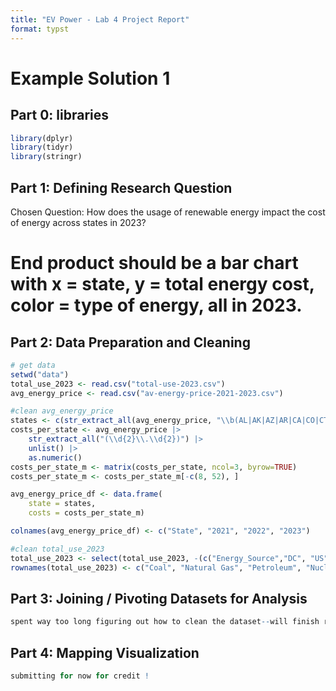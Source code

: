 ```yaml
---
title: "EV Power - Lab 4 Project Report"
format: typst
---
```


# Example Solution 1

## **Part 0: libraries**

```r
library(dplyr)
library(tidyr)
library(stringr)
```

## **Part 1:** **Defining Research Question**

Chosen Question: How does the usage of renewable energy impact the cost of energy across states in 2023?

# End product should be a bar chart with x = state, y = total energy cost, color = type of energy, all in 2023. 

## **Part 2: Data Preparation and Cleaning**

```r
# get data
setwd("data")
total_use_2023 <- read.csv("total-use-2023.csv")
avg_energy_price <- read.csv("av-energy-price-2021-2023.csv")

#clean avg_energy_price
states <- c(str_extract_all(avg_energy_price, "\\b(AL|AK|AZ|AR|CA|CO|CT|DE|FL|GA|HI|ID|IL|IN|IA|KS|KY|LA|ME|MD|MA|MI|MN|MS|MO|MT|NE|NV|NH|NJ|NM|NY|NC|ND|OH|OK|OR|PA|RI|SC|SD|TN|TX|UT|VT|VA|WA|WV|WI|WY)\\b"))
costs_per_state <- avg_energy_price |>
    str_extract_all("(\\d{2}\\.\\d{2})") |>  
    unlist() |>                             
    as.numeric()   
costs_per_state_m <- matrix(costs_per_state, ncol=3, byrow=TRUE) 
costs_per_state_m <- costs_per_state_m[-c(8, 52), ]

avg_energy_price_df <- data.frame(
    state = states,
    costs = costs_per_state_m)

colnames(avg_energy_price_df) <- c("State", "2021", "2022", "2023")

#clean total_use_2023
total_use_2023 <- select(total_use_2023, -(c("Energy_Source","DC", "US")))
rownames(total_use_2023) <- c("Coal", "Natural Gas", "Petroleum", "Nuclear", "Total Renewable")

```

## **Part 3: Joining / Pivoting Datasets for Analysis**

```r
spent way too long figuring out how to clean the dataset--will finish rest this weekend
```

## **Part 4: Mapping Visualization**

```r
submitting for now for credit !
```
